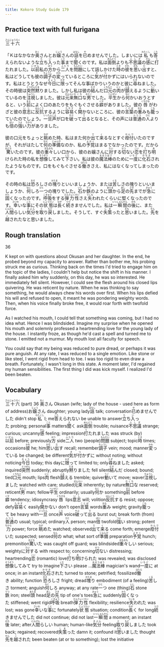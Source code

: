 ```yaml
---
title: Kokoro Study Guide 179
---
```


## Practice text with full furigana

<p>
<ruby><rb>三十六</rb><rt>さんじゅうろく</rt></ruby>
</p>

<p>
「Ｋはなかなか<ruby><rb>奥</rb><rt>おく</rt></ruby>さんとお<ruby><rb>嬢</rb><rt>じょう</rt></ruby>さんの<ruby><rb>話</rb><rt>はなし</rt></ruby>を<ruby><rb>已</rb><rt>や</rt></ruby>めませんでした。しまいには<ruby><rb>私</rb><rt>わたくし</rt></ruby>も<ruby><rb>答</rb><rt>こた</rt></ruby>えられないような<ruby><rb>立</rb><rt>た</rt></ruby>ち<ruby><rb>入</rb><rt>い</rt></ruby>った<ruby><rb>事</rb><rt>こと</rt></ruby>まで<ruby><rb>聞</rb><rt>き</rt></ruby>くのです。私は<ruby><rb>面倒</rb><rt>めんどう</rt></ruby>よりも<ruby><rb>不思議</rb><rt>ふしぎ</rt></ruby>の<ruby><rb>感</rb><rt>かん</rt></ruby>に<ruby><rb>打</rb><rt>う</rt></ruby>たれました。<ruby><rb>以前</rb><rt>いぜん</rt></ruby>私の<ruby><rb>方</rb><rt>ほう</rt></ruby>から<ruby><rb>二人</rb><rt>ふたり</rt></ruby>を<ruby><rb>問題</rb><rt>もんだい</rt></ruby>にして話しかけた<ruby><rb>時</rb><rt>とき</rt></ruby>の<ruby><rb>彼</rb><rt>かれ</rt></ruby>を<ruby><rb>思</rb><rt>おも</rt></ruby>い<ruby><rb>出</rb><rt>だ</rt></ruby>すと、私はどうしても彼の<ruby><rb>調子</rb><rt>ちょうし</rt></ruby>の<ruby><rb>変</rb><rt>かわ</rt></ruby>っているところに<ruby><rb>気</rb><rt>き</rt></ruby>が<ruby><rb>付</rb><rt>つ</rt></ruby>かずにはいられないのです。私はとうとうなぜ<ruby><rb>今日</rb><rt>きょう</rt></ruby>に<ruby><rb>限</rb><rt>かぎ</rt></ruby>ってそんな事ばかりいうのかと彼に<ruby><rb>尋</rb><rt>たず</rt></ruby>ねました。その時彼は<ruby><rb>突然</rb><rt>とつぜん</rt></ruby><ruby><rb>黙</rb><rt>だま</rt></ruby>りました。しかし私は彼の<ruby><rb>結</rb><rt>むす</rt></ruby>んだ<ruby><rb>口元</rb><rt>くちもと</rt></ruby>の<ruby><rb>肉</rb><rt>にく</rt></ruby>が<ruby><rb>顫</rb><rt>ふる</rt></ruby>えるように<ruby><rb>動</rb><rt>うご</rt></ruby>いているのを<ruby><rb>注視</rb><rt>ちゅうし</rt></ruby>しました。彼は<ruby><rb>元来</rb><rt>がんらい</rt></ruby><ruby><rb>無口</rb><rt>むくち</rt></ruby>な<ruby><rb>男</rb><rt>おとこ</rt></ruby>でした。<ruby><rb>平生</rb><rt>へいぜい</rt></ruby>から<ruby><rb>何</rb><rt>なに</rt></ruby>かいおうとすると、いう<ruby><rb>前</rb><rt>まえ</rt></ruby>によく口のあたりをもぐもぐさせる<ruby><rb>癖</rb><rt>くせ</rt></ruby>がありました。彼の<ruby><rb>唇</rb><rt>くちびる</rt></ruby>がわざと彼の<ruby><rb>意志</rb><rt>いし</rt></ruby>に<ruby><rb>反抗</rb><rt>はんこう</rt></ruby>するように<ruby><rb>容易</rb><rt>たやす</rt></ruby>く<ruby><rb>開</rb><rt>あ</rt></ruby>かないところに、彼の<ruby><rb>言葉</rb><rt>ことば</rt></ruby>の<ruby><rb>重</rb><rt>おも</rt></ruby>みも<ruby><rb>籠</rb><rt>こも</rt></ruby>っていたのでしょう。<ruby><rb>一旦</rb><rt>いったん</rt></ruby><ruby><rb>声</rb><rt>こえ</rt></ruby>が口を<ruby><rb>破</rb><rt>やぶ</rt></ruby>って<ruby><rb>出</rb><rt>で</rt></ruby>るとなると、その声には<ruby><rb>普通</rb><rt>ふつう</rt></ruby>の<ruby><rb>人</rb><rt>ひと</rt></ruby>よりも<ruby><rb>倍</rb><rt>ばい</rt></ruby>の<ruby><rb>強</rb><rt>つよ</rt></ruby>い<ruby><rb>力</rb><rt>ちから</rt></ruby>がありました。
</p>

<p>
彼の口元をちょっと<ruby><rb>眺</rb><rt>なが</rt></ruby>めた時、私はまた何か<ruby><rb>出</rb><rt>で</rt></ruby>て<ruby><rb>来</rb><rt>く</rt></ruby>るなとすぐ<ruby><rb>疳付</rb><rt>かんづ</rt></ruby>いたのですが、それがはたして<ruby><rb>何</rb><rt>なん</rt></ruby>の<ruby><rb>準備</rb><rt>じゅんび</rt></ruby>なのか、私の<ruby><rb>予覚</rb><rt>よかく</rt></ruby>はまるでなかったのです。だから<ruby><rb>驚</rb><rt>おどろ</rt></ruby>いたのです。彼の<ruby><rb>重々</rb><rt>おもおも</rt></ruby>しい口から、彼のお嬢さんに<ruby><rb>対</rb><rt>たい</rt></ruby>する<ruby><rb>切</rb><rt>せつ</rt></ruby>ない<ruby><rb>恋</rb><rt>こい</rt></ruby>を<ruby><rb>打</rb><rt>う</rt></ruby>ち<ruby><rb>明</rb><rt>あ</rt></ruby>けられた時の私を<ruby><rb>想像</rb><rt>そうぞう</rt></ruby>してみて<ruby><rb>下</rb><rt>くだ</rt></ruby>さい。私は彼の<ruby><rb>魔法棒</rb><rt>まほうぼう</rt></ruby>のために<ruby><rb>一度</rb><rt>いちど</rt></ruby>に<ruby><rb>化石</rb><rt>かせき</rt></ruby>されたようなものです。口をもぐもぐさせる<ruby><rb>働</rb><rt>はたら</rt></ruby>きさえ、私にはなくなってしまったのです。
</p>

<p>
その時の私は<ruby><rb>恐</rb><rt>おそ</rt></ruby>ろしさの<ruby><rb>塊</rb><rt>かたま</rt></ruby>りといいましょうか、または<ruby><rb>苦</rb><rt>くる</rt></ruby>しさの塊りといいましょうか、<ruby><rb>何</rb><rt>なに</rt></ruby>しろ<ruby><rb>一</rb><rt>ひと</rt></ruby>つの塊りでした。<ruby><rb>石</rb><rt>いし</rt></ruby>か<ruby><rb>鉄</rb><rt>てつ</rt></ruby>のように<ruby><rb>頭</rb><rt>あたま</rt></ruby>から<ruby><rb>足</rb><rt>あし</rt></ruby>の<ruby><rb>先</rb><rt>さき</rt></ruby>までが<ruby><rb>急</rb><rt>きゅう</rt></ruby>に<ruby><rb>固</rb><rt>かた</rt></ruby>くなったのです。<ruby><rb>呼吸</rb><rt>こきゅう</rt></ruby>をする<ruby><rb>弾力性</rb><rt>だんりょくせい</rt></ruby>さえ<ruby><rb>失</rb><rt>うしな</rt></ruby>われたくらいに堅くなったのです。<ruby><rb>幸</rb><rt>さいわ</rt></ruby>いな<ruby><rb>事</rb><rt>こと</rt></ruby>にその<ruby><rb>状態</rb><rt>じょうたい</rt></ruby>は<ruby><rb>長</rb><rt>なが</rt></ruby>く<ruby><rb>続</rb><rt>つづ</rt></ruby>きませんでした。私は<ruby><rb>一瞬間</rb><rt>いっしゅんかん</rt></ruby>の<ruby><rb>後</rb><rt>のち</rt></ruby>に、また<ruby><rb>人間</rb><rt>にんげん</rt></ruby>らしい<ruby><rb>気分</rb><rt>きぶん</rt></ruby>を<ruby><rb>取</rb><rt>と</rt></ruby>り<ruby><rb>戻</rb><rt>もど</rt></ruby>しました。そうして、すぐ<ruby><rb>失策</rb><rt>しま</rt></ruby>ったと<ruby><rb>思</rb><rt>おも</rt></ruby>いました。<ruby><rb>先</rb><rt>せん</rt></ruby>を<ruby><rb>越</rb><rt>こ</rt></ruby>されたなと思いました。
</p>


## Rough translation

36

K kept on with questions about Okusan and her daughter. In the end, he probed beyond my capacity to answer. Rather than bother me, his probing struck me as curious. Thinking back on the times I'd tried to engage him on the topic of the ladies, I couldn't help but notice the shift in his manner. I finally asked him why suddenly, on this day, he was so interested. He immediately fell silent. However, I could see the flesh around his closed lips quivering. He was reticent by nature. When he was thinking to say something, he would always chew his words over first. When his lips defied his will and refused to open, it meant he was pondering weighty words. Then, when his voice finally broke free, it would roar forth with twofold force.

As I watched his mouth, I could tell that something was coming, but I had no idea what. Hence I was blindsided. Imagine my surprise when he opened his mouth and solemnly professed a heartrending love for the young lady of the house. I instantly froze, as though he'd cast a spell and turned me to stone. I emitted not a murmur. My mouth lost all faculty for speech.

You could say that my being was reduced to pure dread, or perhaps it was pure anguish. At any rate, I was reduced to a single emotion. Like stone or like steel, I went rigid from head to toe. I was too rigid to even draw a breath. Fortunately, I wasn't long in this state. A moment later, I'd regained my human sensibilities. The first thing I did was kick myself. I realized I'd been beaten.  


## Vocabulary

<p>
<span class="vocabstudy"><ruby><rb>三十六</rb><rt>さんじゅうろく</rt></ruby>&nbsp;(part) 36</span>
<span class="vocabstudy"><ruby><rb>奥</rb><rt>おく</rt></ruby>さん&nbsp;Okusan (wife; lady of the house - used here as form of address)</span><span class="vocabstudy">お<ruby><rb>嬢</rb><rt>じょう</rt></ruby>さん&nbsp;daughter; young lady</span><span class="vocabstudy"><ruby><rb>話</rb><rt>はなし</rt></ruby>&nbsp;talk; conversation</span><span class="vocabstudy"><ruby><rb>已</rb><rt>や</rt></ruby>めませんでした&nbsp;didn't stop</span><span class="vocabstudy"><ruby><rb>私</rb><rt>わたくし</rt></ruby>&nbsp;I; me</span><span class="vocabstudy"><ruby><rb>答</rb><rt>こた</rt></ruby>えられない&nbsp;be unable to answer</span><span class="vocabstudy"><ruby><rb>立</rb><rt>た</rt></ruby>ち<ruby><rb>入</rb><rt>い</rt></ruby>った&nbsp;probing; personal</span><span class="vocabstudy"><ruby><rb>事</rb><rt>こと</rt></ruby>&nbsp;matters</span><span class="vocabstudy"><ruby><rb>聞</rb><rt>き</rt></ruby>く&nbsp;ask</span><span class="vocabstudy"><ruby><rb>面倒</rb><rt>めんどう</rt></ruby>&nbsp;trouble; nuisance</span><span class="vocabstudy"><ruby><rb>不思議</rb><rt>ふしぎ</rt></ruby>&nbsp;strange; curious; uncanny</span><span class="vocabstudy"><ruby><rb>感</rb><rt>かん</rt></ruby>&nbsp;feeling; impression</span><span class="vocabstudy"><ruby><rb>打</rb><rt>う</rt></ruby>たれました&nbsp;was struck (by)</span><span class="vocabstudy"><ruby><rb>以前</rb><rt>いぜん</rt></ruby>&nbsp;before; previously</span><span class="vocabstudy"><ruby><rb>方</rb><rt>ほう</rt></ruby>&nbsp;side</span><span class="vocabstudy"><ruby><rb>二人</rb><rt>ふたり</rt></ruby>&nbsp;two (people)</span><span class="vocabstudy"><ruby><rb>問題</rb><rt>もんだい</rt></ruby>&nbsp;subject; topic</span><span class="vocabstudy"><ruby><rb>時</rb><rt>とき</rt></ruby>&nbsp;times; occasions</span><span class="vocabstudy"><ruby><rb>彼</rb><rt>かれ</rt></ruby>&nbsp;he; him</span><span class="vocabstudy"><ruby><rb>思</rb><rt>おも</rt></ruby>い<ruby><rb>出</rb><rt>だ</rt></ruby>す&nbsp;recall; remember</span><span class="vocabstudy"><ruby><rb>調子</rb><rt>ちょうし</rt></ruby>&nbsp;vein; mood; manner</span><span class="vocabstudy"><ruby><rb>変</rb><rt>かわ</rt></ruby>っている&nbsp;be changed; be different</span><span class="vocabstudy"><ruby><rb>気</rb><rt>き</rt></ruby>が<ruby><rb>付</rb><rt>つ</rt></ruby>かずに&nbsp;without noting; without noticing</span><span class="vocabstudy"><ruby><rb>今日</rb><rt>きょう</rt></ruby>&nbsp;today; this day</span><span class="vocabstudy">に<ruby><rb>限</rb><rt>かぎ</rt></ruby>って&nbsp;limited to; only</span><span class="vocabstudy"><ruby><rb>尋</rb><rt>たず</rt></ruby>ねました&nbsp;asked; inquired</span><span class="vocabstudy"><ruby><rb>突然</rb><rt>とつぜん</rt></ruby>&nbsp;suddenly; abruptly</span><span class="vocabstudy"><ruby><rb>黙</rb><rt>だま</rt></ruby>りました&nbsp;fell silent</span><span class="vocabstudy"><ruby><rb>結</rb><rt>むす</rt></ruby>んだ&nbsp;closed; bound; tied</span><span class="vocabstudy"><ruby><rb>口元</rb><rt>くちもと</rt></ruby>&nbsp;mouth; lips</span><span class="vocabstudy"><ruby><rb>肉</rb><rt>にく</rt></ruby>&nbsp;flesh</span><span class="vocabstudy"><ruby><rb>顫</rb><rt>ふる</rt></ruby>える&nbsp;tremble; quiver</span><span class="vocabstudy"><ruby><rb>動</rb><rt>うご</rt></ruby>いて&nbsp;move; waver</span><span class="vocabstudy"><ruby><rb>注視</rb><rt>ちゅうし</rt></ruby>しました&nbsp;watched with care; studied</span><span class="vocabstudy"><ruby><rb>元来</rb><rt>がんらい</rt></ruby>&nbsp;inherently; by nature</span><span class="vocabstudy"><ruby><rb>無口</rb><rt>むくち</rt></ruby>な&nbsp;reserved; reticent</span><span class="vocabstudy"><ruby><rb>男</rb><rt>おとこ</rt></ruby>&nbsp;man; fellow</span><span class="vocabstudy"><ruby><rb>平生</rb><rt>へいぜい</rt></ruby>&nbsp;ordinarily; usually</span><span class="vocabstudy"><ruby><rb>何</rb><rt>なに</rt></ruby>か&nbsp;something</span><span class="vocabstudy"><ruby><rb>前</rb><rt>まえ</rt></ruby>&nbsp;before</span><span class="vocabstudy"><ruby><rb>癖</rb><rt>くせ</rt></ruby>&nbsp;tendency; idiosyncrasy</span><span class="vocabstudy"><ruby><rb>唇</rb><rt>くちびる</rt></ruby>&nbsp;lips</span><span class="vocabstudy"><ruby><rb>意志</rb><rt>いし</rt></ruby>&nbsp;will; volition</span><span class="vocabstudy"><ruby><rb>反抗</rb><rt>はんこう</rt></ruby>する&nbsp;resist; oppose; defy</span><span class="vocabstudy"><ruby><rb>容易</rb><rt>たやす</rt></ruby>く&nbsp;easily</span><span class="vocabstudy"><ruby><rb>開</rb><rt>あ</rt></ruby>かない&nbsp;don't open</span><span class="vocabstudy"><ruby><rb>言葉</rb><rt>ことば</rt></ruby>&nbsp;words</span><span class="vocabstudy"><ruby><rb>重</rb><rt>おも</rt></ruby>み&nbsp;weight; gravity</span><span class="vocabstudy"><ruby><rb>籠</rb><rt>こも</rt></ruby>って&nbsp;be heavy with</span><span class="vocabstudy"><ruby><rb>一旦</rb><rt>いったん</rt></ruby>&nbsp;once</span><span class="vocabstudy"><ruby><rb>声</rb><rt>こえ</rt></ruby>&nbsp;voice</span><span class="vocabstudy"><ruby><rb>破</rb><rt>やぶ</rt></ruby>って<ruby><rb>出</rb><rt>で</rt></ruby>る&nbsp;burst out; break forth (from)</span><span class="vocabstudy"><ruby><rb>普通</rb><rt>ふつう</rt></ruby>の&nbsp;usual; typical; ordinary</span><span class="vocabstudy"><ruby><rb>人</rb><rt>ひと</rt></ruby>&nbsp;person; man</span><span class="vocabstudy"><ruby><rb>倍</rb><rt>ばい</rt></ruby>&nbsp;twofold</span><span class="vocabstudy"><ruby><rb>強</rb><rt>つよ</rt></ruby>い&nbsp;strong; potent</span><span class="vocabstudy"><ruby><rb>力</rb><rt>ちから</rt></ruby>&nbsp;power; force</span>
<span class="vocabstudy"><ruby><rb>眺</rb><rt>なが</rt></ruby>めた&nbsp;watched; observed</span><span class="vocabstudy"><ruby><rb>出</rb><rt>で</rt></ruby>て<ruby><rb>来</rb><rt>く</rt></ruby>る&nbsp;come forth; emerge</span><span class="vocabstudy"><ruby><rb>疳付</rb><rt>かんづ</rt></ruby>いた&nbsp;suspected; sensed</span><span class="vocabstudy"><ruby><rb>何</rb><rt>なん</rt></ruby>の&nbsp;what; what sort of</span><span class="vocabstudy"><ruby><rb>準備</rb><rt>じゅんび</rt></ruby>&nbsp;preparation</span><span class="vocabstudy"><ruby><rb>予覚</rb><rt>よかく</rt></ruby>&nbsp;hunch; premonition</span><span class="vocabstudy"><ruby><rb>驚</rb><rt>おどろ</rt></ruby>いた&nbsp;was caught off guard; was blindsided</span><span class="vocabstudy"><ruby><rb>重々</rb><rt>おもおも</rt></ruby>しい&nbsp;serious; weighty</span><span class="vocabstudy">に<ruby><rb>対</rb><rt>たい</rt></ruby>する&nbsp;with respect to; concerning</span><span class="vocabstudy"><ruby><rb>切</rb><rt>せつ</rt></ruby>ない&nbsp;distressing; heartrending</span><span class="vocabstudy"><ruby><rb>恋</rb><rt>こい</rt></ruby>&nbsp;(romantic) love</span><span class="vocabstudy"><ruby><rb>打</rb><rt>う</rt></ruby>ち<ruby><rb>明</rb><rt>あ</rt></ruby>けられた&nbsp;was revealed; was disclosed</span><span class="vocabstudy"><ruby><rb>想像</rb><rt>そうぞう</rt></ruby>してみて&nbsp;try to imagine</span><span class="vocabstudy"><ruby><rb>下</rb><rt>くだ</rt></ruby>さい&nbsp;please ...</span><span class="vocabstudy"><ruby><rb>魔法棒</rb><rt>まほうぼう</rt></ruby>&nbsp;magician's wand</span><span class="vocabstudy"><ruby><rb>一度</rb><rt>いちど</rt></ruby>に&nbsp;at once; in an instant</span><span class="vocabstudy"><ruby><rb>化石</rb><rt>かせき</rt></ruby>された&nbsp;turned to stone; petrified; fossilized</span><span class="vocabstudy"><ruby><rb>働</rb><rt>はたら</rt></ruby>き&nbsp;ability; function</span>
<span class="vocabstudy"><ruby><rb>恐</rb><rt>おそ</rt></ruby>ろしさ&nbsp;fright; dread</span><span class="vocabstudy"><ruby><rb>塊</rb><rt>かたま</rt></ruby>り&nbsp;embodiment (of a feeling)</span><span class="vocabstudy"><ruby><rb>苦</rb><rt>くる</rt></ruby>しさ&nbsp;torment; anguish</span><span class="vocabstudy"><ruby><rb>何</rb><rt>なに</rt></ruby>しろ&nbsp;anyway; at any rate</span><span class="vocabstudy"><ruby><rb>一</rb><rt>ひと</rt></ruby>つ&nbsp;one (thing)</span><span class="vocabstudy"><ruby><rb>石</rb><rt>いし</rt></ruby>&nbsp;stone</span><span class="vocabstudy"><ruby><rb>鉄</rb><rt>てつ</rt></ruby>&nbsp;iron; steel</span><span class="vocabstudy"><ruby><rb>頭</rb><rt>あたま</rt></ruby>&nbsp;head</span><span class="vocabstudy"><ruby><rb>足</rb><rt>あし</rt></ruby>の<ruby><rb>先</rb><rt>さき</rt></ruby>&nbsp;tip of one's toes</span><span class="vocabstudy"><ruby><rb>急</rb><rt>きゅう</rt></ruby>に&nbsp;suddenly</span><span class="vocabstudy"><ruby><rb>固</rb><rt>かた</rt></ruby>くなった&nbsp;stiffened; went rigid</span><span class="vocabstudy"><ruby><rb>呼吸</rb><rt>こきゅう</rt></ruby>&nbsp;breath</span><span class="vocabstudy"><ruby><rb>弾力性</rb><rt>だんりょくせい</rt></ruby>&nbsp;flexibility; resilience</span><span class="vocabstudy"><ruby><rb>失</rb><rt>うしな</rt></ruby>われた&nbsp;was lost; was gone</span><span class="vocabstudy"><ruby><rb>幸</rb><rt>さいわ</rt></ruby>いな<ruby><rb>事</rb><rt>こと</rt></ruby>に&nbsp;fortunately</span><span class="vocabstudy"><ruby><rb>状態</rb><rt>じょうたい</rt></ruby>&nbsp;situation; condition</span><span class="vocabstudy"><ruby><rb>長</rb><rt>なが</rt></ruby>く&nbsp;for long</span><span class="vocabstudy"><ruby><rb>続</rb><rt>つづ</rt></ruby>きませんでした&nbsp;did not continue; did not last</span><span class="vocabstudy"><ruby><rb>一瞬間</rb><rt>いっしゅんかん</rt></ruby>&nbsp;a moment; an instant</span><span class="vocabstudy"><ruby><rb>後</rb><rt>のち</rt></ruby>&nbsp;later; after</span><span class="vocabstudy"><ruby><rb>人間</rb><rt>にんげん</rt></ruby>らしい&nbsp;human; human-like</span><span class="vocabstudy"><ruby><rb>気分</rb><rt>きぶん</rt></ruby>&nbsp;feeling</span><span class="vocabstudy"><ruby><rb>取</rb><rt>と</rt></ruby>り<ruby><rb>戻</rb><rt>もど</rt></ruby>しました&nbsp;took back; regained; recovered</span><span class="vocabstudy"><ruby><rb>失策</rb><rt>しま</rt></ruby>った&nbsp;damn it; confound it</span><span class="vocabstudy"><ruby><rb>思</rb><rt>おも</rt></ruby>いました&nbsp;thought</span><span class="vocabstudy"><ruby><rb>先</rb><rt>せん</rt></ruby>を<ruby><rb>越</rb><rt>こ</rt></ruby>された&nbsp;been beaten (at or to something); lost the initiative</span>
</p>

